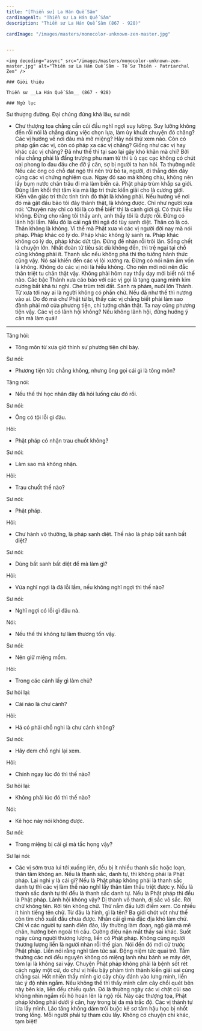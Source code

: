 ```yaml
---
title: "[Thiền sư] La Hán Quế Sâm"
cardImageAlt: "Thiền sư La Hán Quế Sâm"
description: "Thiền sư La Hán Quế Sâm (867 - 928)"

cardImage: "/images/masters/monocolor-unknown-zen-master.jpg"


---
```


<div className="grid xl:grid-cols-8 lg:grid-cols-8 md:grid-cols-2 sm:grid-cols-2 xs:grid-cols-1 gap-8 bg-body dark:bg-darkmode-body">

  <div className="lg:col-span-3 md:col-span-1">

    <img decoding="async" src="/images/masters/monocolor-unknown-zen-master.jpg" alt="Thiền sư La Hán Quế Sâm - Tổ Sư Thiền - Patriarchal Zen" />

    ### Giới thiệu

    Thiền sư __La Hán Quế Sâm__ (867 - 928)
</div>

<div className="lg:col-span-5 md:col-span-1">

    ### Ngữ lục

  Sư thượng đường. Đại chúng đứng khá lâu, sư nói:

  - Chư thượng tọa chẳng cần cúi đầu nghĩ ngợi suy lường. Suy lường không đến rồi nói là chẳng dùng việc chọn lựa, làm ủy khuất chuyện đó chăng? Các vị hướng về nơi đâu mà mở miệng? Hãy nói thử xem nào. Còn có pháp gần các vị, còn có pháp xa các vị chăng? Giống như các vị hay khác các vị chăng? Đã như thế thì tại sao lại gây khó khăn mà chi? Bởi nếu chẳng phải là đấng trượng phu nam tử thì ù ù cạc cạc không có chút oai phong lo đau đáu che đỡ ý căn, sợ bị người ta han hỏi. Ta thường nói: Nếu các ông có chỗ đạt ngộ thì nên trừ bỏ ta, người, đi thẳng đến đây cùng các vị chứng nghiệm qua. Ngay đó sao mà không chịu, không nên lấy bụm nước chân trâu đi mà làm biển cả. Phật pháp trùm khắp sa giới. Đừng lầm khối thịt tâm kia mà lập tri thức kiến giải cho là cương giới. Kiến văn giác tri thức tỉnh tình đó thật là không phải. Nếu hướng về nơi đó mà gật đầu bảo tôi đây thành thật, là không được. Chỉ như người xưa nói: ‘Chuyện này chỉ có tôi là có thể biết’ thì là cảnh giới gì. Có thức liễu không. Đừng cho rằng tôi thấy anh, anh thấy tôi là được rồi. Đừng có lãnh hội lầm. Nếu đó là cái ngã thì ngã đó tùy sanh diệt. Thân có là có. Thân không là không. Vì thế mà Phật xưa vì các vị người đời nay mà nói pháp. Pháp khác có lý do. Pháp khác không lý sanh ra. Pháp khác không có lý do, pháp khác dứt tận. Đừng để nhàn rỗi trôi lăn. Sống chết là chuyện lớn. Nhất đoàn tử tiêu sát dù không đến, thì trệ ngại tại chỗ cũng không phải ít. Thanh sắc nếu không phá thì thọ tưởng hành thức cũng vậy. Nó sai khiến đến các vị lòi xương ra. Đừng có nói năm ấm vốn là không. Không do các vị nói là hiểu không. Cho nên mới nói nên đắc thân triệt tu chân thật vậy. Không phải hôm nay thầy dạy mới biết nói thế nào. Các bậc Thánh xưa cáo báo với các vị gọi là tạng quang minh kim cương bất khả tư nghì. Che trùm trời đất. Sanh ra phàm, nuôi lớn Thánh. Từ xưa tới nay ai là người không có phần chứ. Nếu đã như thế thì nương vào ai. Do đó mà chư Phật từ bi, thấy các vị chẳng biết phải làm sao đành phải mở cửa phương tiện, chỉ tướng chân thật. Ta nay cũng phương tiện vậy. Các vị có lãnh hội không? Nếu không lãnh hội, đừng hướng ý căn mà làm quái!

  ***

  Tăng hỏi:

  - Tông môn từ xưa giờ thỉnh sư phương tiện chỉ bày.

  Sư nói:

  - Phương tiện tức chẳng không, nhưng ông gọi cái gì là tông môn?

  Tăng nói:

  - Nếu thế thì học nhân đây đã hỏi luống câu đó rồi.

  Sư nói:

  - Ông có tội lỗi gì đâu.

  Hỏi:

  - Phật pháp có nhận trau chuốt không?

  Sư nói:

  - Làm sao mà không nhận.

  Hỏi:

  - Trau chuốt thế nào?

  Sư nói:

  - Phật pháp.

  Hỏi:

  - Chư hành vô thường, là pháp sanh diệt. Thế nào là pháp bất sanh bất diệt?

  Sư nói:

  - Dùng bất sanh bất diệt để mà làm gì?

  Hỏi:

  - Vừa nghĩ ngợi là đã lỗi lầm, nếu không nghĩ ngợi thì thế nào?

  Sư nói:

  - Nghĩ ngợi có lỗi gì đâu nà.

  Nói:

  - Nếu thế thì không tự làm thương tổn vậy.

  Sư nói:

  - Nên giữ miệng mồm.

  Hỏi:

  - Trong các cảnh lấy gì làm chủ?

  Sư hỏi lại:

  - Cái nào là chư cảnh?

  Hỏi:

  - Há có phải chỗ nghi là chư cảnh không?

  Sư nói:

  - Hãy đem chỗ nghi lại xem.

  Hỏi:

  - Chính ngay lúc đó thì thế nào?

  Sư hỏi lại:

  - Không phải lúc đó thì thế nào?

  Nói:

  - Kẻ học này nói không được.

  Sư nói:

  - Trong miệng bị cái gì mà tắc họng vậy?

  Sư lại nói:

  - Các vị sớm trưa lui tới xuống lên, đều bị ít nhiều thanh sắc hoặc loạn, thân tâm không an. Nếu là thanh sắc, danh tự, thì không phải là Phật pháp. Lại nghi y là cái gì? Nếu là Phật pháp không phải là thanh sắc danh tự thì các vị làm thế nào nghĩ lấy thân tâm thấu triệt được y. Nếu là thanh sắc danh tự thì đều là thanh sắc danh tự. Nếu là Phật pháp thì đều là Phật pháp. Lãnh hội không vậy? Dị thanh vô thanh, dị sắc vô sắc. Rời chữ không tên. Rời tên không chữ. Thử nắm đầu lưỡi điểm xem. Có nhiều ít hình tiếng tên chữ. Từ đâu là hình, gì là tên? Ba giới chót vót như thế còn tìm chỗ xuất đầu chưa được. Nhân cái gì mà đặc địa khó làm chứ. Chỉ vì các người tự sanh điên đảo, lấy thường làm đoạn, ngộ giả mà mê chân, hướng bên ngoài trì cầu. Cường điệu nặn mắt thấy sai khác. Suốt ngày cùng người thương lượng, liền có Phật pháp. Không cùng người thương lượng liền là người nhàn rỗi thế gian. Nói đến đó mới cử trước Phật pháp. Liền nói rằng nghĩ tâm tức sai. Động niệm tức quai trở. Tầm thường các nơi đều nguyên không có miệng lanh như bánh xe máy dệt, tóm lại là không sai vậy. Chuyện Phật pháp không phải là bệnh sốt rét cách ngày một cử, do chư vị hiểu bậy phàm tình thành kiến giải sai cùng chẳng sai. Hốt nhiên thấy mình giơ cây chùy đánh vào lưng mình, liền tác ý độ nhìn ngắm. Nếu không thế thì thấy mình cầm cây chổi quét bên này bên kia, liền đều chiếu quản. Đó là thường ngày các vị chặt củi sao không nhìn ngắm rồi hô hoán lên là ngộ rồi. Này các thượng tọa, Phật pháp không phải dưới ý căn, hay trong bị da mà trắc độ. Các vị thành tự lừa lấy mình. Lão tăng không dám trói buộc kẻ sơ tâm hậu học bị nhốt trong lồng.
  Mỗi người phải tự tham cứu lấy. Không có chuyện chi khác, tạm biệt!

  <Notice type="warning" title="cảnh ngữ">

  </Notice>

  <Notice type="tip" title="tác phẩm">

  </Notice>

  <Notice type="info" title="thông tin khác">

  </Notice>

</div>

</div>
